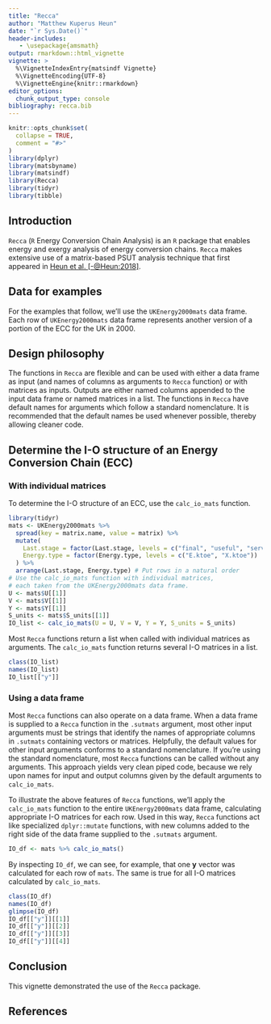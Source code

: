 ```yaml
---
title: "Recca"
author: "Matthew Kuperus Heun"
date: "`r Sys.Date()`"
header-includes:
   - \usepackage{amsmath}
output: rmarkdown::html_vignette
vignette: >
  %\VignetteIndexEntry{matsindf Vignette}
  %\VignetteEncoding{UTF-8}
  %\VignetteEngine{knitr::rmarkdown}
editor_options: 
  chunk_output_type: console
bibliography: recca.bib
---
```


```r
knitr::opts_chunk$set(
  collapse = TRUE,
  comment = "#>"
)
library(dplyr)
library(matsbyname)
library(matsindf)
library(Recca)
library(tidyr)
library(tibble)
```

<!-- Establish some helpful LaTeX shortcuts for equations -->
\newcommand{\transpose}[1]{#1^\mathrm{T}}
\newcommand{\inverse}[1]{#1^{\mathrm{-}1}}
\newcommand{\mat}[1]{\mathbf{#1}}
\newcommand{\colvec}[1]{\mathbf{#1}}
\newcommand{\rowvec}[1]{\transpose{\colvec{#1}}}
\newcommand{\inversetranspose}[1]{\transpose{\left( \inverse{\mat{#1}} \right)}}
\newcommand{\transposeinverse}[1]{\inverse{\left( \transpose{\mat{#1}} \right)}}
\newcommand{\hatinv}[1]{\inverse{\widehat{#1}}}

## Introduction

`Recca` (`R` Energy Conversion Chain Analysis)
is an `R` package that enables
energy and exergy analysis of energy conversion chains.
`Recca` makes extensive use of a matrix-based PSUT analysis technique
that first appeared in 
[Heun et al. [-@Heun:2018]](https://doi.org/10.1016/j.apenergy.2018.05.109).


## Data for examples

For the examples that follow, we'll use the `UKEnergy2000mats` data frame.
Each row of `UKEnergy2000mats` data frame represents 
another version of a portion of the ECC for the UK in 2000.


## Design philosophy

The functions in `Recca` are flexible and can be used with either a data frame as input
(and names of columns as arguments to `Recca` function) or with matrices as inputs.
Outputs are either named columns appended to the input data frame or named matrices in a list.
The functions in `Recca` have default names for arguments which follow a standard nomenclature.
It is recommended that the default names be used whenever possible, 
thereby allowing cleaner code.


## Determine the I-O structure of an Energy Conversion Chain (ECC)

### With individual matrices

To determine the I-O structure of an ECC, use the `calc_io_mats` function.

```r
library(tidyr)
mats <- UKEnergy2000mats %>% 
  spread(key = matrix.name, value = matrix) %>% 
  mutate(
    Last.stage = factor(Last.stage, levels = c("final", "useful", "services")),
    Energy.type = factor(Energy.type, levels = c("E.ktoe", "X.ktoe"))
  ) %>% 
  arrange(Last.stage, Energy.type) # Put rows in a natural order
# Use the calc_io_mats function with individual matrices, 
# each taken from the UKEnergy2000mats data frame.
U <- mats$U[[1]]
V <- mats$V[[1]]
Y <- mats$Y[[1]]
S_units <- mats$S_units[[1]]
IO_list <- calc_io_mats(U = U, V = V, Y = Y, S_units = S_units)
```

Most `Recca` functions return a list when called with individual matrices as arguments.
The `calc_io_mats` function returns several I-O matrices in a list.

```r
class(IO_list)
names(IO_list)
IO_list[["y"]]
```

### Using a data frame

Most `Recca` functions can also operate on a data frame.
When a data frame is supplied to a `Recca` function in the `.sutmats` argument, 
most other input arguments must be strings 
that identify the names of appropriate columns in `.sutmats` containing vectors or matrices.
Helpfully, the default values for other input arguments conforms to a standard nomenclature.
If you're using the standard nomenclature, 
most `Recca` functions can be called without any arguments.
This approach yields very clean piped code, 
because we rely upon names for input and output columns
given by the default arguments to `calc_io_mats`.

To illustrate the above features of `Recca` functions, 
we'll apply the `calc_io_mats` function to the entire `UKEnergy2000mats` data frame, 
calculating appropriate I-O matrices for each row.
Used in this way, `Recca` functions act like specialized `dplyr::mutate` functions,
with new columns added to the right side of the data frame supplied to the `.sutmats` argument.

```r
IO_df <- mats %>% calc_io_mats()
```

By inspecting `IO_df`, we can see, for example, 
that one $\colvec{y}$ vector was calculated for 
each row of `mats`.
The same is true for all I-O matrices calculated by `calc_io_mats`.

```r
class(IO_df)
names(IO_df)
glimpse(IO_df)
IO_df[["y"]][[1]]
IO_df[["y"]][[2]]
IO_df[["y"]][[3]]
IO_df[["y"]][[4]]
```





## Conclusion

This vignette demonstrated the use of the `Recca` package. 


## References
